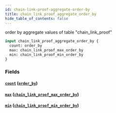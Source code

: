 ```yaml
---
id: chain-link-proof-aggregate-order-by
title: chain_link_proof_aggregate_order_by
hide_table_of_contents: false
---
```



order by aggregate values of table "chain_link_proof"

```graphql
input chain_link_proof_aggregate_order_by {
  count: order_by
  max: chain_link_proof_max_order_by
  min: chain_link_proof_min_order_by
}
```


### Fields

#### [`count`](#) ([`order_by`](../enums/order-by))




#### [`max`](#) ([`chain_link_proof_max_order_by`](../inputs/chain-link-proof-max-order-by))




#### [`min`](#) ([`chain_link_proof_min_order_by`](../inputs/chain-link-proof-min-order-by))






